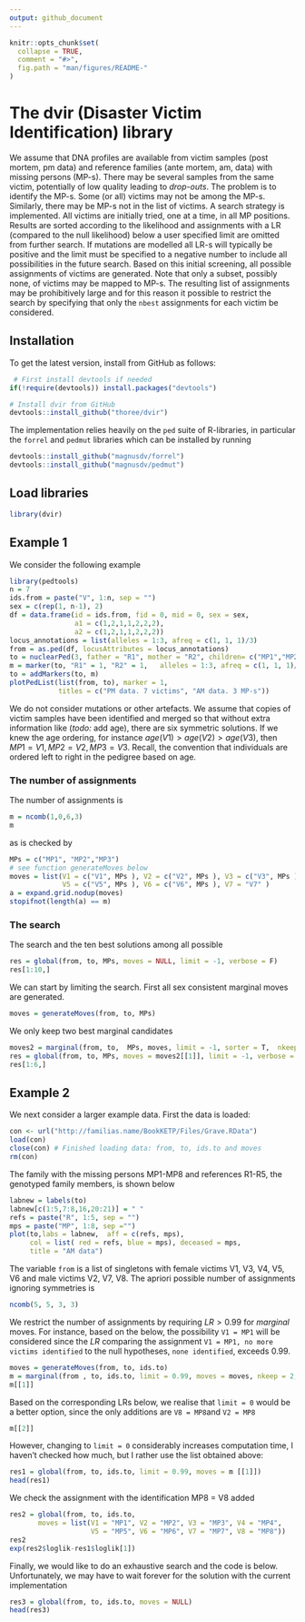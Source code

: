 ```yaml
---
output: github_document
---
```


<!-- README.md is generated from README.Rmd. Please edit that file -->

```r
knitr::opts_chunk$set(
  collapse = TRUE,
  comment = "#>",
  fig.path = "man/figures/README-"
)
```


# The dvir (Disaster Victim Identification) library

We assume that DNA profiles are available from victim samples (post mortem, pm data) and 
reference families (ante mortem, am, data) with missing persons (MP-s). There may be 
several samples from the same victim, potentially of low quality leading to *drop-outs*.
The problem is to identify the MP-s. Some (or all) victims may not be 
among the MP-s. Similarly, there may be MP-s not in the list of victims.
A search strategy
is implemented. All victims are initially tried, one at a time, in all MP positions.
Results are sorted according to the likelihood and assignments with a LR (compared to the null
likelihood) below a user specified limit are omitted from further search. If mutations are 
modelled all LR-s will typically be positive and the limit must be specified to a negative number
to include all possibilities in the future search. Based on this initial screening, all possible assignments
of victims are generated. Note that only a subset, possibly none, of victims may be mapped to MP-s.
The resulting list of assignments may be prohibitively large and for this reason it possible to restrict the search by
specifying that only the `nbest` assignments for each victim be considered.

## Installation

To get the latest version, install from GitHub as follows:

```r
 # First install devtools if needed
if(!require(devtools)) install.packages("devtools")

# Install dvir from GitHub
devtools::install_github("thoree/dvir")
```
The implementation relies heavily on 
the `ped` suite of R-libraries, in particular the `forrel` and `pedmut`
libraries which can be installed by running

```r
devtools::install_github("magnusdv/forrel")
devtools::install_github("magnusdv/pedmut")
```
          
## Load libraries

```r
library(dvir)
```

## Example 1

We consider the following example

```r
library(pedtools)
n = 7
ids.from = paste("V", 1:n, sep = "")
sex = c(rep(1, n-1), 2)
df = data.frame(id = ids.from, fid = 0, mid = 0, sex = sex,
                a1 = c(1,2,1,1,2,2,2),
                a2 = c(1,2,1,1,2,2,2))
locus_annotations = list(alleles = 1:3, afreq = c(1, 1, 1)/3)
from = as.ped(df, locusAttributes = locus_annotations)
to = nuclearPed(3, father = "R1", mother = "R2", children= c("MP1","MP2","MP3"))
m = marker(to, "R1" = 1, "R2" = 1,   alleles = 1:3, afreq = c(1, 1, 1)/3, name = "a1")
to = addMarkers(to, m)
plotPedList(list(from, to), marker = 1, 
            titles = c("PM data. 7 victims", "AM data. 3 MP-s"))
```

We do not consider mutations or other artefacts. We assume that copies of victim samples have been identified and merged so that without extra information like (*todo:* add age),
there are six symmetric solutions. If we knew the age ordering,
for instance $age(V1) > age(V2) > age(V3)$, then 
$MP1=V1, MP2=V2, MP3=V3$. Recall, the convention that individuals are
ordered left to right in the pedigree based on age.

### The number of assignments

The number of assignments is

```r
m = ncomb(1,0,6,3)
m
```

as is checked by

```r
MPs = c("MP1", "MP2","MP3")
# see function generateMoves below
moves = list(V1 = c("V1", MPs ), V2 = c("V2", MPs ), V3 = c("V3", MPs ), V4 = c("V4", MPs),
             V5 = c("V5", MPs ), V6 = c("V6", MPs ), V7 = "V7" )
a = expand.grid.nodup(moves)
stopifnot(length(a) == m)
```

### The search

The search and the ten best solutions among all possible
```r
res = global(from, to, MPs, moves = NULL, limit = -1, verbose = F)
res[1:10,]
```


We can start by limiting the search. First all sex consistent 
marginal moves are generated. 

```r
moves = generateMoves(from, to, MPs)
```


We only keep two best marginal candidates

```r
moves2 = marginal(from, to,  MPs, moves, limit = -1, sorter = T,  nkeep = 3)
res = global(from, to, MPs, moves = moves2[[1]], limit = -1, verbose = F)
res[1:6,]
```

## Example 2

We next consider a larger example data. First the data is loaded:

```r
con <- url("http://familias.name/BookKETP/Files/Grave.RData") 
load(con) 
close(con) # Finished loading data: from, to, ids.to and moves
rm(con)
```

The family with the missing persons MP1-MP8 and
references R1-R5, the genotyped family members, is shown below

```r
labnew = labels(to)
labnew[c(1:5,7:8,16,20:21)] = " "
refs = paste("R", 1:5, sep = "")
mps = paste("MP", 1:8, sep ="")
plot(to,labs = labnew,  aff = c(refs, mps),
     col = list( red = refs, blue = mps), deceased = mps,
     title = "AM data")
```

The variable `from` is a list of singletons with female victims V1, V3, V4, V5, V6
and male victims V2, V7, V8. The apriori possible number of assignments
ignoring symmetries is

```r
ncomb(5, 5, 3, 3)
```
We restrict the number of assignments by requiring $LR > 0.99$ for *marginal* moves.
For instance, based on the below, the possibility `V1 = MP1` will be considered
since the $LR$ comparing the assignment `V1 = MP1, no more victims identified` to the null hypotheses,
`none identified`, exceeds 0.99. 

```r
moves = generateMoves(from, to, ids.to)
m = marginal(from , to, ids.to, limit = 0.99, moves = moves, nkeep = 2, sorter = T)
m[[1]]
```
Based on the corresponding LRs below, we realise that `limit = 0` would be a better option, since
the only additions are `V8 = MP8`and `V2 = MP8`

```r
m[[2]]
```

However, changing to `limit = 0` considerably increases computation time, 
I haven't checked how much,  but I rather use the list obtained above:

```r
res1 = global(from, to, ids.to, limit = 0.99, moves = m [[1]])
head(res1)
```

We check the assignment with
the identification MP8 = V8 added

```r
res2 = global(from, to, ids.to, 
       moves = list(V1 = "MP1", V2 = "MP2", V3 = "MP3", V4 = "MP4",
                    V5 = "MP5", V6 = "MP6", V7 = "MP7", V8 = "MP8"))
res2
exp(res2$loglik-res1$loglik[1])
```

Finally, we would like to do an exhaustive search and the code is below. Unfortunately,
we may have to wait forever for the solution with the current implementation

```r
res3 = global(from, to, ids.to, moves = NULL)
head(res3)
```



